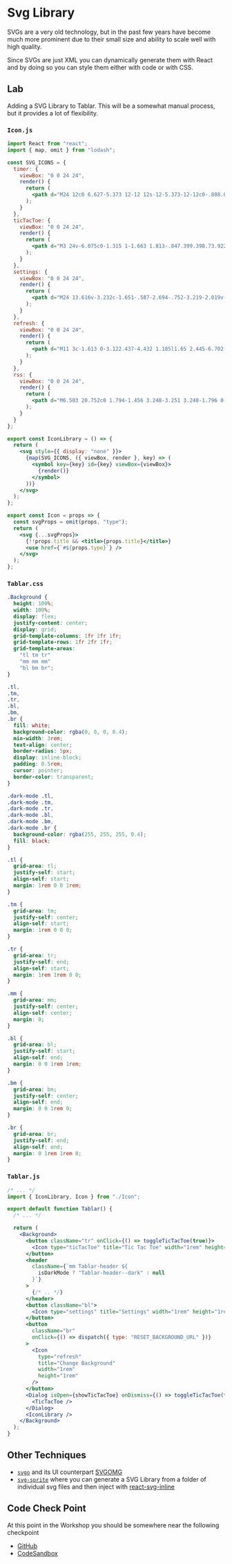 # Svg Library

SVGs are a very old technology, but in the past few years have become much more prominent due to their small size and ability to scale well with high quality.

Since SVGs are just XML you can dynamically generate them with React and by doing so you can style them either with code or with CSS.

## Lab

Adding a SVG Library to Tablar. This will be a somewhat manual process, but it provides a lot of flexibility.

### `Icon.js`

```jsx
import React from "react";
import { map, omit } from "lodash";

const SVG_ICONS = {
  timer: {
    viewBox: "0 0 24 24",
    render() {
      return (
        <path d="M24 12c0 6.627-5.373 12-12 12s-12-5.373-12-12c0-.808.083-1.596.234-2.359h2.076c-.188.759-.31 1.543-.31 2.359 0 5.514 4.486 10 10 10s10-4.486 10-10-4.486-10-10-10c-2.234 0-4.292.744-5.957 1.989l2.049 2.049-7.012 1.354 1.354-7.013 2.183 2.183c2.036-1.598 4.594-2.562 7.383-2.562 6.627 0 12 5.373 12 12zm-13-6v8h7v-2h-5v-6h-2z" />
      );
    }
  },
  ticTacToe: {
    viewBox: "0 0 24 24",
    render() {
      return (
        <path d="M3 24v-6.075c0-1.315 1-1.663 1.813-.847.399.398.73.922 1.708.922 1.087 0 2.479-1.108 2.479-3s-1.392-3-2.479-3c-.979 0-1.31.524-1.708.922-.813.816-1.813.469-1.813-.847v-6.075h6.075c1.315 0 1.663-1 .847-1.813-.398-.399-.922-.73-.922-1.708 0-1.087 1.108-2.479 3-2.479s3 1.392 3 2.479c0 .978-.524 1.309-.922 1.708-.816.813-.469 1.813.847 1.813h6.075v18h-18z" />
      );
    }
  },
  settings: {
    viewBox: "0 0 24 24",
    render() {
      return (
        <path d="M24 13.616v-3.232c-1.651-.587-2.694-.752-3.219-2.019v-.001c-.527-1.271.1-2.134.847-3.707l-2.285-2.285c-1.561.742-2.433 1.375-3.707.847h-.001c-1.269-.526-1.435-1.576-2.019-3.219h-3.232c-.582 1.635-.749 2.692-2.019 3.219h-.001c-1.271.528-2.132-.098-3.707-.847l-2.285 2.285c.745 1.568 1.375 2.434.847 3.707-.527 1.271-1.584 1.438-3.219 2.02v3.232c1.632.58 2.692.749 3.219 2.019.53 1.282-.114 2.166-.847 3.707l2.285 2.286c1.562-.743 2.434-1.375 3.707-.847h.001c1.27.526 1.436 1.579 2.019 3.219h3.232c.582-1.636.75-2.69 2.027-3.222h.001c1.262-.524 2.12.101 3.698.851l2.285-2.286c-.744-1.563-1.375-2.433-.848-3.706.527-1.271 1.588-1.44 3.221-2.021zm-12 2.384c-2.209 0-4-1.791-4-4s1.791-4 4-4 4 1.791 4 4-1.791 4-4 4z" />
      );
    }
  },
  refresh: {
    viewBox: "0 0 24 24",
    render() {
      return (
        <path d="M11 3c-1.613 0-3.122.437-4.432 1.185l1.65 2.445-6.702-.378 2.226-6.252 1.703 2.522c1.633-.959 3.525-1.522 5.555-1.522 4.406 0 8.197 2.598 9.953 6.34l-1.642 1.215c-1.355-3.258-4.569-5.555-8.311-5.555zm13 12.486l-2.375-6.157-5.307 3.925 3.389.984c-.982 3.811-4.396 6.651-8.488 6.75l.891 1.955c4.609-.461 8.373-3.774 9.521-8.146l2.369.689zm-18.117 3.906c-2.344-1.625-3.883-4.33-3.883-7.392 0-1.314.29-2.56.799-3.687l-2.108-.12c-.439 1.188-.691 2.467-.691 3.807 0 3.831 1.965 7.192 4.936 9.158l-1.524 2.842 6.516-1.044-2.735-6.006-1.31 2.442z" />
      );
    }
  },
  rss: {
    viewBox: "0 0 24 24",
    render() {
      return (
        <path d="M6.503 20.752c0 1.794-1.456 3.248-3.251 3.248-1.796 0-3.252-1.454-3.252-3.248 0-1.794 1.456-3.248 3.252-3.248 1.795.001 3.251 1.454 3.251 3.248zm-6.503-12.572v4.811c6.05.062 10.96 4.966 11.022 11.009h4.817c-.062-8.71-7.118-15.758-15.839-15.82zm0-3.368c10.58.046 19.152 8.594 19.183 19.188h4.817c-.03-13.231-10.755-23.954-24-24v4.812z" />
      );
    }
  }
};

export const IconLibrary = () => {
  return (
    <svg style={{ display: "none" }}>
      {map(SVG_ICONS, ({ viewBox, render }, key) => (
        <symbol key={key} id={key} viewBox={viewBox}>
          {render()}
        </symbol>
      ))}
    </svg>
  );
};

export const Icon = props => {
  const svgProps = omit(props, "type");
  return (
    <svg {...svgProps}>
      {!!props.title && <title>{props.title}</title>}
      <use href={`#${props.type}`} />
    </svg>
  );
};
```

### `Tablar.css`

```css
.Background {
  height: 100%;
  width: 100%;
  display: flex;
  justify-content: center;
  display: grid;
  grid-template-columns: 1fr 2fr 1fr;
  grid-template-rows: 1fr 2fr 1fr;
  grid-template-areas:
    "tl tm tr"
    "mm mm mm"
    "bl bm br";
}

.tl,
.tm,
.tr,
.bl,
.bm,
.br {
  fill: white;
  background-color: rgba(0, 0, 0, 0.4);
  min-width: 3rem;
  text-align: center;
  border-radius: 5px;
  display: inline-block;
  padding: 0.5rem;
  cursor: pointer;
  border-color: transparent;
}

.dark-mode .tl,
.dark-mode .tm,
.dark-mode .tr,
.dark-mode .bl,
.dark-mode .bm,
.dark-mode .br {
  background-color: rgba(255, 255, 255, 0.4);
  fill: black;
}

.tl {
  grid-area: tl;
  justify-self: start;
  align-self: start;
  margin: 1rem 0 0 1rem;
}

.tm {
  grid-area: tm;
  justify-self: center;
  align-self: start;
  margin: 1rem 0 0 0;
}

.tr {
  grid-area: tr;
  justify-self: end;
  align-self: start;
  margin: 1rem 1rem 0 0;
}

.mm {
  grid-area: mm;
  justify-self: center;
  align-self: center;
  margin: 0;
}

.bl {
  grid-area: bl;
  justify-self: start;
  align-self: end;
  margin: 0 0 1rem 1rem;
}

.bm {
  grid-area: bm;
  justify-self: center;
  align-self: end;
  margin: 0 0 1rem 0;
}

.br {
  grid-area: br;
  justify-self: end;
  align-self: end;
  margin: 0 1rem 1rem 0;
}
```

### `Tablar.js`

```jsx
/* ... */
import { IconLibrary, Icon } from "./Icon";

export default function Tablar() {
  /* ... */

  return (
    <Background>
      <button className="tr" onClick={() => toggleTicTacToe(true)}>
        <Icon type="ticTacToe" title="Tic Tac Toe" width="1rem" height="1rem" />
      </button>
      <header
        className={`mm Tablar-header ${
          isDarkMode ? "Tablar-header--dark" : null
        }`}
      >
        {/* .. */}
      </header>
      <button className="bl">
        <Icon type="settings" title="Settings" width="1rem" height="1rem" />
      </button>
      <button
        className="br"
        onClick={() => dispatch({ type: "RESET_BACKGROUND_URL" })}
      >
        <Icon
          type="refresh"
          title="Change Background"
          width="1rem"
          height="1rem"
        />
      </button>
      <Dialog isOpen={showTicTacToe} onDismiss={() => toggleTicTacToe(false)}>
        <TicTacToe />
      </Dialog>
      <IconLibrary />
    </Background>
  );
}
```

## Other Techniques

- [`svgo`](http://npm.im/svgo) and its UI counterpart [SVGOMG](https://jakearchibald.github.io/svgomg/)
- [`svg-sprite`](https://npm.im/svg-sprite) where you can generate a SVG Library from a folder of individual svg files and then inject with [react-svg-inline](http://npm.im/react-svg-inline)

## Code Check Point

At this point in the Workshop you should be somewhere near the following checkpoint

- [GitHub](https://github.com/elijahmanor/react-fun/tree/master/packages/13-svg-library)
- [CodeSandbox](https://codesandbox.io/s/github/elijahmanor/react-fun/tree/master/packages/13-svg-library)
